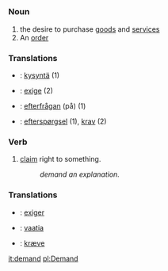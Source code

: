 =={{en}}==
===Noun=== 
#the desire to purchase [[goods]] and [[services]]
#An [[order]]

===Translations===

*{{fi}}: [[kysyntä]] (1)
*{{fr}}: [[exige]] (2)
*{{sv}}: [[efterfrågan]] (på) (1)
*{{da}}: [[efterspørgsel]] (1), [[krav]] (2)

===Verb=== 
#[[claim]] right to something. 
#:''demand an explanation.''

===Translations===

*{{fr}}: [[exiger]]
*{{fi}}: [[vaatia]]
*{{da}}: [[kræve]]

[[it:demand]]
[[pl:Demand]]